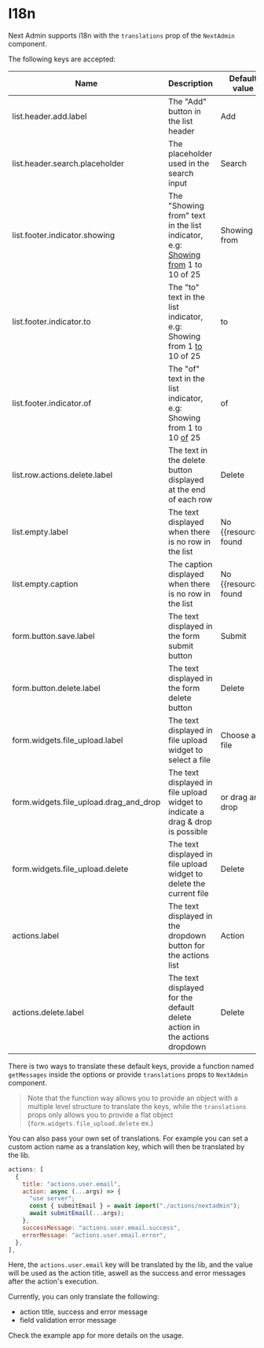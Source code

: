 # I18n

Next Admin supports i18n with the `translations` prop of the `NextAdmin` component.

The following keys are accepted:

| Name                                   | Description                                                                           | Default value             |
| -------------------------------------- | ------------------------------------------------------------------------------------- | ------------------------- |
| list.header.add.label                  | The "Add" button in the list header                                                   | Add                       |
| list.header.search.placeholder         | The placeholder used in the search input                                              | Search                    |
| list.footer.indicator.showing          | The "Showing from" text in the list indicator, e.g: <u>Showing from</u> 1 to 10 of 25 | Showing from              |
| list.footer.indicator.to               | The "to" text in the list indicator, e.g: Showing from 1 <u>to</u> 10 of 25           | to                        |
| list.footer.indicator.of               | The "of" text in the list indicator, e.g: Showing from 1 to 10 <u>of</u> 25           | of                        |
| list.row.actions.delete.label          | The text in the delete button displayed at the end of each row                        | Delete                    |
| list.empty.label                       | The text displayed when there is no row in the list                                   | No \{\{resource\}\} found |
| list.empty.caption                     | The caption displayed when there is no row in the list                                | No \{\{resource\}\} found |
| form.button.save.label                 | The text displayed in the form submit button                                          | Submit                    |
| form.button.delete.label               | The text displayed in the form delete button                                          | Delete                    |
| form.widgets.file_upload.label         | The text displayed in file upload widget to select a file                             | Choose a file             |
| form.widgets.file_upload.drag_and_drop | The text displayed in file upload widget to indicate a drag & drop is possible        | or drag and drop          |
| form.widgets.file_upload.delete        | The text displayed in file upload widget to delete the current file                   | Delete                    |
| actions.label                          | The text displayed in the dropdown button for the actions list                        | Action                    |
| actions.delete.label                   | The text displayed for the default delete action in the actions dropdown              | Delete                    |

There is two ways to translate these default keys, provide a function named `getMessages` inside the options or provide `translations` props to `NextAdmin` component.

> Note that the function way allows you to provide an object with a multiple level structure to translate the keys, while the `translations` props only allows you to provide a flat object (`form.widgets.file_upload.delete` ex.)

You can also pass your own set of translations. For example you can set a custom action name as a translation key, which will then be translated by the lib.

```js
actions: [
  {
    title: "actions.user.email",
    action: async (...args) => {
      "use server";
      const { submitEmail } = await import("./actions/nextadmin");
      await submitEmail(...args);
    },
    successMessage: "actions.user.email.success",
    errorMessage: "actions.user.email.error",
  },
],
```

Here, the `actions.user.email` key will be translated by the lib, and the value will be used as the action title, aswell as the success and error messages after the action's execution.

Currently, you can only translate the following:

- action title, success and error message
- field validation error message

Check the example app for more details on the usage.
